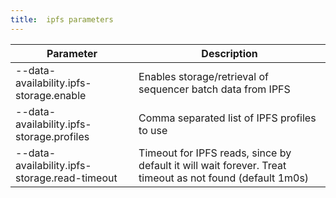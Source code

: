 ```yaml
---
title:  ipfs parameters
---
```


| Parameter                                     | Description                                                                                              |
| --------------------------------------------- | -------------------------------------------------------------------------------------------------------- |
| --data-availability.ipfs-storage.enable       | Enables storage/retrieval of sequencer batch data from IPFS                                              |
| --data-availability.ipfs-storage.profiles     | Comma separated list of IPFS profiles to use                                                             |
| --data-availability.ipfs-storage.read-timeout | Timeout for IPFS reads, since by default it will wait forever. Treat timeout as not found (default 1m0s) |
